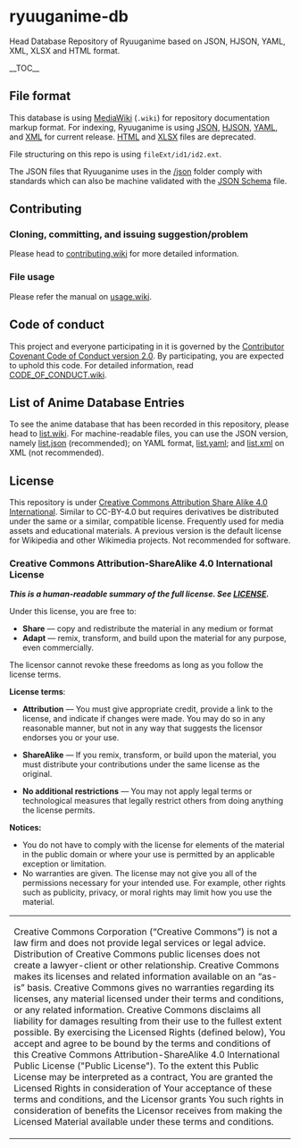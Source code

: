 = ryuuganime-db =
Head Database Repository of Ryuuganime based on JSON, HJSON, YAML, XML, XLSX and HTML format.

__TOC__

== File format ==
This database is using [https://en.wikipedia.org/wiki/MediaWiki MediaWiki] (<code>.wiki</code>) for repository documentation markup format. For indexing, Ryuuganime is using [[/json|JSON]], [[hjson|HJSON]], [[yaml|YAML]], and [[xml|XML]] for current release. [[html|HTML]] and [[xlsx|XLSX]] files are deprecated. 

File structuring on this repo is using <code>fileExt/id1/id2.ext</code>.

The JSON files that Ryuuganime uses in the [[/json]] folder comply with standards which can also be machine validated with the [[/schemas/entry.json|JSON Schema]] file.


== Contributing ==
=== Cloning, committing, and issuing suggestion/problem ===
Please head to [[contributing.wiki]] for more detailed information.

=== File usage ===
Please refer the manual on [[usage.wiki]].

== Code of conduct ==
This project and everyone participating in it is governed by the [[CODE_OF_CONDUCT.wiki|Contributor Covenant Code of Conduct version 2.0]]. By participating, you are expected to uphold this code. For detailed information, read [[CODE_OF_CONDUCT.wiki]].

== List of Anime Database Entries ==
<!--Google translated, oof-->To see the anime database that has been recorded in this repository, please head to [[list.wiki]].
For machine-readable files, you can use the JSON version, namely [[list.json]] (recommended); on YAML format, [[list.yaml]]; and [[list.xml]] on XML (not recommended).

== License ==

This repository is under [[LICENSE|Creative Commons Attribution Share Alike 4.0 International]]. Similar to CC-BY-4.0 but requires derivatives be distributed under the same or a similar, compatible license. Frequently used for media assets and educational materials. A previous version is the default license for Wikipedia and other Wikimedia projects. Not recommended for software.

=== Creative Commons Attribution-ShareAlike 4.0 International License ===
'''''This is a human-readable summary of the full license. See [[LICENSE]].'''''

Under this license, you are free to:

*'''Share''' — copy and redistribute the material in any medium or format
*'''Adapt''' — remix, transform, and build upon the material for any purpose, even commercially.

The licensor cannot revoke these freedoms as long as you follow the license terms.

'''License terms''':

*'''Attribution''' — You must give appropriate credit, provide a link to the license, and indicate if changes were made. You may do so in any reasonable manner, but not in any way that suggests the licensor endorses you or your use.

*'''ShareAlike''' — If you remix, transform, or build upon the material, you must distribute your contributions under the same license as the original.

*'''No additional restrictions''' — You may not apply legal terms or technological measures that legally restrict others from doing anything the license permits.

'''Notices:''' 
*You do not have to comply with the license for elements of the material in the public domain or where your use is permitted by an applicable exception or limitation.
*No warranties are given. The license may not give you all of the permissions necessary for your intended use. For example, other rights such as publicity, privacy, or moral rights may limit how you use the material.

{| class="wikitable"
|-
| Creative Commons Corporation (“Creative Commons”) is not a law firm and does not provide legal services or legal advice. Distribution of Creative Commons public licenses does not create a lawyer-client or other relationship. Creative Commons makes its licenses and related information available on an “as-is” basis. Creative Commons gives no warranties regarding its licenses, any material licensed under their terms and conditions, or any related information. Creative Commons disclaims all liability for damages resulting from their use to the fullest extent possible. By exercising the Licensed Rights (defined below), You accept and agree to be bound by the terms and conditions of this Creative Commons Attribution-ShareAlike 4.0 International Public License ("Public License"). To the extent this Public License may be interpreted as a contract, You are granted the Licensed Rights in consideration of Your acceptance of these terms and conditions, and the Licensor grants You such rights in consideration of benefits the Licensor receives from making the Licensed Material available under these terms and conditions.
|}

